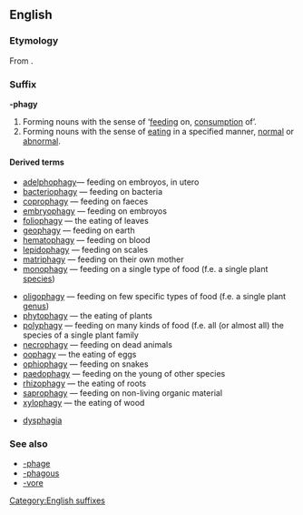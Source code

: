 {{DEFAULTSORT:phagy}}
==English==

===Etymology===
From {{etyl|grc}} {{term|φαγεῖν||to eat|sc=Polytonic|tr=phagein|lang=grc}}.

===Suffix===
'''-phagy'''

# Forming nouns with the sense of ‘[[feeding]] on, [[consumption]] of’.
# Forming nouns with the sense of [[eating]] in a specified manner, [[normal]] or [[abnormal]].

====Derived terms====
{{top|feeding on, consumption of}}
* [[adelphophagy]]&mdash; feeding on embroyos, in utero
* [[bacteriophagy]] &mdash; feeding on bacteria
* [[coprophagy]] &mdash; feeding on faeces
* [[embryophagy]] &mdash; feeding on embroyos
* [[foliophagy]] &mdash; the eating of leaves
* [[geophagy]] &mdash; feeding on earth
* [[hematophagy]] &mdash; feeding on blood
* [[lepidophagy]] &mdash; feeding on scales
* [[matriphagy]]  &mdash; feeding on their own mother
* [[monophagy]] &mdash; feeding on a single type of food (f.e. a single plant [[species]])
{{mid}}
* [[oligophagy]] &mdash; feeding on few specific types of food (f.e. a single plant [[genus]])
* [[phytophagy]] &mdash; the eating of plants
* [[polyphagy]] &mdash; feeding on many kinds of food (f.e. all (or almost all) the species of a single plant family
* [[necrophagy]] &mdash; feeding on dead animals
* [[oophagy]] &mdash; the eating of eggs
* [[ophiophagy]] &mdash; feeding on snakes
* [[paedophagy]] &mdash; feeding on the young of other species
* [[rhizophagy]] &mdash; the eating of roots
* [[saprophagy]] &mdash; feeding on non-living organic material
* [[xylophagy]] &mdash; the eating of wood
{{bottom}}

{{top|feeding in a specific manner}}
* [[dysphagia]]
{{mid}}
{{bottom}}

===See also===
* [[-phage]]
* [[-phagous]]
* [[-vore]]

[[Category:English suffixes]]